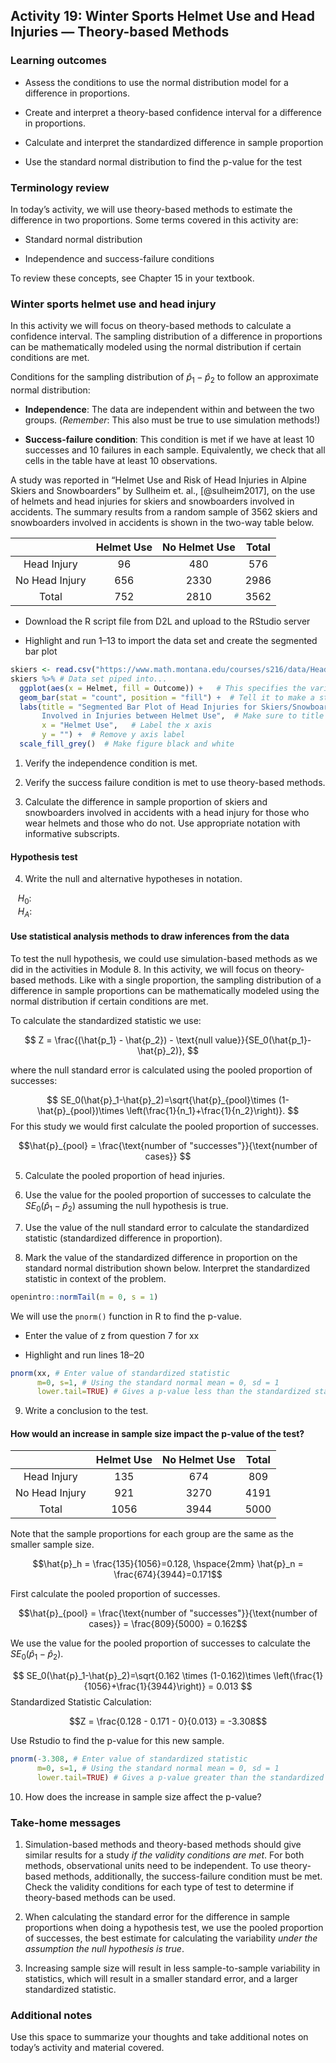 ## Activity 19:  Winter Sports Helmet Use and Head Injuries --- Theory-based Methods

\setstretch{1}

### Learning outcomes

* Assess the conditions to use the normal distribution model for a difference in proportions.

* Create and interpret a theory-based confidence interval for a difference in proportions.

* Calculate and interpret the standardized difference in sample proportion 

* Use the standard normal distribution to find the p-value for the test

### Terminology review
In today's activity, we will use theory-based methods to estimate the difference in two proportions. Some terms covered in this activity are:

* Standard normal distribution

* Independence and success-failure conditions

To review these concepts, see Chapter 15 in your textbook.

### Winter sports helmet use and head injury 

In this activity we will focus on theory-based methods to calculate a confidence interval.  The sampling distribution of a difference in proportions can be mathematically modeled using the normal distribution if certain conditions are met.

Conditions for the sampling distribution of $\hat{p}_1-\hat{p}_2$ to follow an approximate normal distribution:

* **Independence**: The data are independent within and between the two groups. (*Remember*: This also must be true to use simulation methods!)

* **Success-failure condition**: This condition is met if we have at least 10 successes and 10 failures in each sample. Equivalently, we check that all cells in the table have at least 10 observations.

A study was reported in "Helmet Use and Risk of Head Injuries in Alpine Skiers and Snowboarders" by Sullheim et. al., [@sulheim2017], on the use of helmets and head injuries for skiers and snowboarders involved in accidents.  The summary results from a random sample of 3562 skiers and snowboarders involved in accidents is shown in the two-way table below. 

|                | Helmet Use | No Helmet Use | Total |
|:--------------:|:----------:|:-------------:|:-----:|
| Head Injury    |     96     |      480      |  576  |
| No Head Injury |     656    |      2330     |  2986 |
| Total          |     752    |      2810     |  3562 |

* Download the R script file from D2L and upload to the RStudio server

* Highlight and run 1--13 to import the data set and create the segmented bar plot

```r
skiers <- read.csv("https://www.math.montana.edu/courses/s216/data/HeadInjuries.csv") # Read data set in
skiers %>% # Data set piped into...
  ggplot(aes(x = Helmet, fill = Outcome)) +   # This specifies the variables
  geom_bar(stat = "count", position = "fill") +  # Tell it to make a stacked bar plot
  labs(title = "Segmented Bar Plot of Head Injuries for Skiers/Snowboarders
       Involved in Injuries between Helmet Use",  # Make sure to title your plot
       x = "Helmet Use",   # Label the x axis
       y = "") +  # Remove y axis label
  scale_fill_grey()  # Make figure black and white
```

1. Verify the independence condition is met.

\vspace{0.6in}

2. Verify the success failure condition is met to use theory-based methods.

\vspace{1in}

3. Calculate the difference in sample proportion of skiers and snowboarders involved in accidents with a head injury for those who wear helmets and those who do not.  Use appropriate notation with informative subscripts.

\vspace{0.8in}

<!-- #### Confidence interval {-} -->

<!-- To find a confidence interval for the difference in proportions we will add and subtract the margin of error from the point estimate to find the two endpoints. -->

<!--  $$\hat{p}_1-\hat{p}_2\pm z^*\times SE(\hat{p}_1-\hat{p}_2), \hspace{.2cm} \text{where}$$ -->
<!--  $$SE(\hat{p}_1-\hat{p}_2) = \sqrt{\frac{\hat{p}_1 \times  (1-\hat{p}_1)}{n_1}+\frac{\hat{p}_2 \times  (1-\hat{p}_2)}{n_2}}$$ -->

<!-- In this formula, we use the sample proportions for each group to calculate the standard error for the difference in proportions since we are not assuming that the true difference is zero. -->

<!-- <!-- To calculate the standard error for a difference in proportions to create a 90\% confidence interval we substitute in the two sample proportions and the sample size for each group into the equation above. --> 

<!-- 2. Calculate the standard error for a difference in proportions to find a 90\% confidence interval. -->

<!-- \vspace{0.5in} -->

<!-- <!-- $$n_1 = 752, n_2 = 2810, \hat{p}_h = \frac{96}{752} = 0.128, \hat{p}_n = \frac{480}{2810} = 0.171$$ --> 

<!-- <!--  $$SE(\hat{p}_1-\hat{p}_2) = \sqrt{\frac{0.128\times (1-0.128)}{752}+\frac{0.171\times (1-0.171)}{2810}} = 0.014$$ --> 

<!-- Recall that the $z^*$ multiplier is the percentile of a standard normal distribution that corresponds to our confidence level. If our confidence level is 90\%, we find the Z values that encompass the middle 90\% of the standard normal distribution. If 90\% of the standard normal distribution should be in the middle, that leaves 10\% in the tails, or 5\% in each tail.  The `qnorm()` function in R will tell us the $z^*$ value for the desired percentile (in this case, 90\% + 5\% = 95\% percentile).  -->

<!-- ```{r, echo=TRUE, collapse=FALSE} -->
<!-- qnorm(0.95, lower.tail = TRUE) # Multiplier for 90% confidence interval -->
<!-- ``` -->


<!-- ```{r standNormc, warning=FALSE, out.width="50%"} -->
<!-- openintro::normTail(m = 0, s = 1) -->
<!-- ``` -->

<!-- \vspace{1mm} -->


<!-- Remember that the margin of error is the value added and subtracted to the sample difference in proportions to find the endpoints for the confidence interval. -->

<!-- $$ME = z^*\times SE(\hat{p}_1 - \hat{p}_2)$$ -->

<!-- 3. Using the multiplier of $z^*$ = 1.645 and the calculated standard error, calculate the **margin of error** for a 90\% confidence interval. -->

<!-- \vspace{0.6in} -->

<!-- 4. Calculate the 90\% confidence interval for the parameter of interest.  -->

<!-- \vspace{1in} -->

<!-- 5. Interpret the confidence interval found in question 4 in context of the problem. -->

<!-- \vspace{1in} -->

#### Hypothesis test {-}

4. Write the null and alternative hypotheses in notation. 

|    $H_0$: 
\vspace{0.2in}

|    $H_A$:
\vspace{0.2in}


#### Use statistical analysis methods to draw inferences from the data {-}

To test the null hypothesis, we could use simulation-based methods as we did in the activities in Module 8. In this activity, we will focus on theory-based methods.  Like with a single proportion, the sampling distribution of a difference in sample proportions can be mathematically modeled using the normal distribution if certain conditions are met.

To calculate the standardized statistic we use: 

$$
Z = \frac{(\hat{p_1} - \hat{p_2}) - \text{null value}}{SE_0(\hat{p_1}-\hat{p}_2)},
$$

where the null standard error is calculated using the pooled proportion of successes:

$$
SE_0(\hat{p}_1-\hat{p}_2)=\sqrt{\hat{p}_{pool}\times (1-\hat{p}_{pool})\times \left(\frac{1}{n_1}+\frac{1}{n_2}\right)}.
$$
For this study we would first calculate the pooled proportion of successes.

$$\hat{p}_{pool} = \frac{\text{number of "successes"}}{\text{number of cases}} $$
\vspace{1mm}

5.  Calculate the pooled proportion of head injuries.

\vspace{1in}

6. Use the value for the pooled proportion of successes to calculate the $SE_0(\hat{p}_1 - \hat{p}_2)$ assuming the null hypothesis is true.

\vspace{1in}

7. Use the value of the null standard error to calculate the standardized statistic (standardized difference in proportion).

\vspace{1in}

\newpage

8. Mark the value of the standardized difference in proportion on the standard normal distribution shown below.  Interpret the standardized statistic in context of the problem.

\vspace{1mm}

```r
openintro::normTail(m = 0, s = 1)
```

\vspace{0.6in}

We will use the `pnorm()` function in R to find the p-value. 

* Enter the value of z from question 7 for xx

* Highlight and run lines 18--20

```r
pnorm(xx, # Enter value of standardized statistic
      m=0, s=1, # Using the standard normal mean = 0, sd = 1
      lower.tail=TRUE) # Gives a p-value less than the standardized statistic
```

9. Write a conclusion to the test.

\vspace{1in}

<!-- ### Effect of sample size  -->

<!-- How would an increase in sample size impact the width of the confidence interval.  Suppose in another sample of skiers and snowboards involved in accidents we saw these results: -->

<!-- |                | Helmet Use | No Helmet Use | Total | -->
<!-- |:--------------:|:----------:|:-------------:|:-----:| -->
<!-- | Head Injury    |     135    |      674      |  809  | -->
<!-- | No Head Injury |     921    |      3270     |  4191 | -->
<!-- | Total          |     1056   |      3944     |  5000 | -->

<!-- Note that the sample proportions for each group are the same as the smaller sample size. -->

<!-- $$\hat{p}_h = \frac{135}{1056}=0.128, \hspace{2mm} \hat{p}_n = \frac{674}{3944}=0.171$$ -->

<!--  $$SE(\hat{p}_1-\hat{p}_2) = \sqrt{\frac{0.128\times (1-0.128)}{1056}+\frac{0.171\times (1-0.171)}{3944}} = 0.012$$ -->
<!-- Margin of Error for 90\% confidence interval: -->

<!-- $$ME = 1.645 \times 0.012 = 0.020$$ -->
<!-- \newpage -->

<!-- 90\% Confidence Interval: -->

<!-- $$(0.128 - 0.171) \pm 0.02$$ -->
<!-- $$(-0.063, -0.023)$$ -->
<!-- 9. How did an increase in sample size impact the width of the confidence interal? -->

<!-- \vspace{0.4in} -->

#### How would an increase in sample size impact the p-value of the test? {-}

|                | Helmet Use | No Helmet Use | Total |
|:--------------:|:----------:|:-------------:|:-----:|
| Head Injury    |     135    |      674      |  809  |
| No Head Injury |     921    |      3270     |  4191 |
| Total          |     1056   |      3944     |  5000 |

Note that the sample proportions for each group are the same as the smaller sample size.

$$\hat{p}_h = \frac{135}{1056}=0.128, \hspace{2mm} \hat{p}_n = \frac{674}{3944}=0.171$$

First calculate the pooled proportion of successes.

$$\hat{p}_{pool} = \frac{\text{number of "successes"}}{\text{number of cases}} = \frac{809}{5000} = 0.162$$

We use the value for the pooled proportion of successes to calculate the $SE_0(\hat{p}_1 - \hat{p}_2)$.


$$
SE_0(\hat{p}_1-\hat{p}_2)=\sqrt{0.162 \times (1-0.162)\times \left(\frac{1}{1056}+\frac{1}{3944}\right)} = 0.013
$$
Standardized Statistic Calculation:

$$Z = \frac{0.128 - 0.171 - 0}{0.013} = -3.308$$

Use Rstudio to find the p-value for this new sample.  

```r
pnorm(-3.308, # Enter value of standardized statistic
      m=0, s=1, # Using the standard normal mean = 0, sd = 1
      lower.tail=TRUE) # Gives a p-value greater than the standardized statistic
```

10.  How does the increase in sample size affect the p-value?

\vspace{0.4in}


<!-- 10. Calculate the standard error for the difference in sample proportions for this new sample to find a 90\% confidence interval. -->
<!-- \vspace{0.8in} -->


<!-- 11. Calculate the margin of error for a 90\% confidence interval using a multiplier of $z^*$ = 1.645 for this new sample.  Is the margin of error larger or smaller than the margin of error for the original study? -->
<!-- \vspace{.8in} -->

<!-- 12.  Calculate the 90\% confidence interval for this new study using the margin of error from question 10.   -->
<!-- \vspace{.8in} -->

<!-- 13.  Is the confidence interval calculated in question 12 with the larger sample size wider or narrower than the confidence interval in question 6? Why? -->
\vspace{.8in}

\newpage

### Take-home messages

1. Simulation-based methods and theory-based methods should give similar results for a study *if the validity conditions are met*.  For both methods, observational units need to be independent. To use theory-based methods, additionally, the success-failure condition must be met. Check the validity conditions for each type of test to determine if theory-based methods can be used.

2. When calculating the standard error for the difference in sample proportions when doing a hypothesis test, we use the pooled proportion of successes, the best estimate for calculating the variability *under the assumption the null hypothesis is true*.   

3.  Increasing sample size will result in less sample-to-sample variability in statistics, which will result in a smaller standard error, and a larger standardized statistic.  

### Additional notes

Use this space to summarize your thoughts and take additional notes on today's activity and material covered.

\newpage
